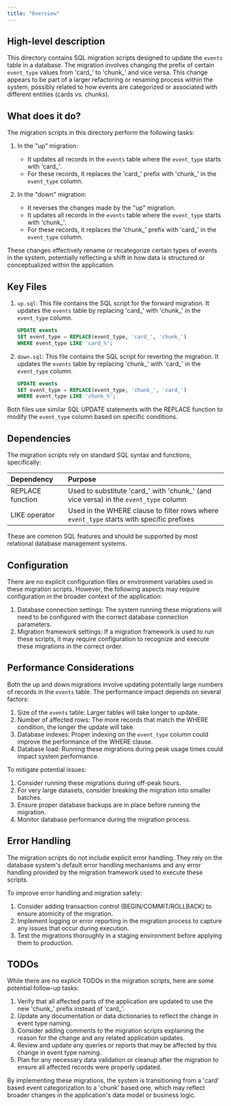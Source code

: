 ```yaml
---
title: "Overview"
---
```


## High-level description
This directory contains SQL migration scripts designed to update the `events` table in a database. The migration involves changing the prefix of certain `event_type` values from 'card_' to 'chunk_' and vice versa. This change appears to be part of a larger refactoring or renaming process within the system, possibly related to how events are categorized or associated with different entities (cards vs. chunks).

## What does it do?
The migration scripts in this directory perform the following tasks:

1. In the "up" migration:
   - It updates all records in the `events` table where the `event_type` starts with 'card_'.
   - For these records, it replaces the 'card_' prefix with 'chunk_' in the `event_type` column.

2. In the "down" migration:
   - It reverses the changes made by the "up" migration.
   - It updates all records in the `events` table where the `event_type` starts with 'chunk_'.
   - For these records, it replaces the 'chunk_' prefix with 'card_' in the `event_type` column.

These changes effectively rename or recategorize certain types of events in the system, potentially reflecting a shift in how data is structured or conceptualized within the application.

## Key Files

1. `up.sql`:
   This file contains the SQL script for the forward migration. It updates the `events` table by replacing 'card_' with 'chunk_' in the `event_type` column.

   ```sql
   UPDATE events
   SET event_type = REPLACE(event_type, 'card_', 'chunk_')
   WHERE event_type LIKE 'card_%';
   ```

2. `down.sql`:
   This file contains the SQL script for reverting the migration. It updates the `events` table by replacing 'chunk_' with 'card_' in the `event_type` column.

   ```sql
   UPDATE events
   SET event_type = REPLACE(event_type, 'chunk_', 'card_')
   WHERE event_type LIKE 'chunk_%';
   ```

Both files use similar SQL UPDATE statements with the REPLACE function to modify the `event_type` column based on specific conditions.

## Dependencies
The migration scripts rely on standard SQL syntax and functions, specifically:

| Dependency | Purpose |
|:-----------|:--------|
| REPLACE function | Used to substitute 'card_' with 'chunk_' (and vice versa) in the `event_type` column |
| LIKE operator | Used in the WHERE clause to filter rows where `event_type` starts with specific prefixes |

These are common SQL features and should be supported by most relational database management systems.

## Configuration
There are no explicit configuration files or environment variables used in these migration scripts. However, the following aspects may require configuration in the broader context of the application:

1. Database connection settings: The system running these migrations will need to be configured with the correct database connection parameters.
2. Migration framework settings: If a migration framework is used to run these scripts, it may require configuration to recognize and execute these migrations in the correct order.

## Performance Considerations
Both the up and down migrations involve updating potentially large numbers of records in the `events` table. The performance impact depends on several factors:

1. Size of the `events` table: Larger tables will take longer to update.
2. Number of affected rows: The more records that match the WHERE condition, the longer the update will take.
3. Database indexes: Proper indexing on the `event_type` column could improve the performance of the WHERE clause.
4. Database load: Running these migrations during peak usage times could impact system performance.

To mitigate potential issues:

1. Consider running these migrations during off-peak hours.
2. For very large datasets, consider breaking the migration into smaller batches.
3. Ensure proper database backups are in place before running the migration.
4. Monitor database performance during the migration process.

## Error Handling
The migration scripts do not include explicit error handling. They rely on the database system's default error handling mechanisms and any error handling provided by the migration framework used to execute these scripts. 

To improve error handling and migration safety:

1. Consider adding transaction control (BEGIN/COMMIT/ROLLBACK) to ensure atomicity of the migration.
2. Implement logging or error reporting in the migration process to capture any issues that occur during execution.
3. Test the migrations thoroughly in a staging environment before applying them to production.

## TODOs
While there are no explicit TODOs in the migration scripts, here are some potential follow-up tasks:

1. Verify that all affected parts of the application are updated to use the new 'chunk_' prefix instead of 'card_'.
2. Update any documentation or data dictionaries to reflect the change in event type naming.
3. Consider adding comments to the migration scripts explaining the reason for the change and any related application updates.
4. Review and update any queries or reports that may be affected by this change in event type naming.
5. Plan for any necessary data validation or cleanup after the migration to ensure all affected records were properly updated.

By implementing these migrations, the system is transitioning from a 'card' based event categorization to a 'chunk' based one, which may reflect broader changes in the application's data model or business logic.